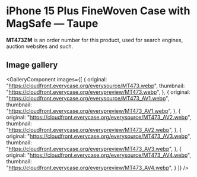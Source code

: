 
# iPhone 15 Plus FineWoven Case with MagSafe — Taupe

<Callout type='info' emoji='👉🏻'>**MT473ZM** is an order number for this product, used for search engines, auction websites and such.</Callout>

## Image gallery

<GalleryComponent
    images={[
      {
        original: "https://cloudfront.everycase.org/everysource/MT473.webp",
        thumbnail: "https://cloudfront.everycase.org/everypreview/MT473.webp",
      },
      {
        original: "https://cloudfront.everycase.org/everysource/MT473_AV1.webp",
        thumbnail: "https://cloudfront.everycase.org/everypreview/MT473_AV1.webp",
      },
      {
        original: "https://cloudfront.everycase.org/everysource/MT473_AV2.webp",
        thumbnail: "https://cloudfront.everycase.org/everypreview/MT473_AV2.webp",
      },
      {
        original: "https://cloudfront.everycase.org/everysource/MT473_AV3.webp",
        thumbnail: "https://cloudfront.everycase.org/everypreview/MT473_AV3.webp",
      },
      {
        original: "https://cloudfront.everycase.org/everysource/MT473_AV4.webp",
        thumbnail: "https://cloudfront.everycase.org/everypreview/MT473_AV4.webp",
      }
    ]}
  />
